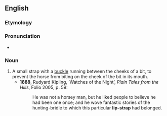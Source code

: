 ==English==

===Etymology===
{{compound|en|lip|strap}}

===Pronunciation===
* {{IPA|en|/lɪpstɹæp/}}

===Noun===
{{en-noun}}

# A small strap with a [[buckle]] running between the cheeks of a bit, to prevent the horse from biting on the cheek of the bit in its mouth.
#* '''1888''', Rudyard Kipling, ‘Watches of the Night’, ''Plain Tales from the Hills'', Folio 2005, p. 59:
#*: He was not a horsey man, but he liked people to believe he had been one once; and he wove fantastic stories of the hunting-bridle to which this particular '''lip-strap''' had belonged.